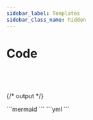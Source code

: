 ```yaml
---
sidebar_label: Templates
sidebar_class_name: hidden
---
```



# Code

<Tabs groupId="preferred-lang" queryString>
<TabItem value="fsharp" label="F#">

```fsharp
```

</TabItem>
<TabItem value="csharp" label="C#">

```csharp
```

</TabItem>
<TabItem value="py" label="Python">

```py
```

</TabItem>
<TabItem value="js" label="JavaScript">

```js
```

</TabItem>
</Tabs>

{/* output */}

<Tabs>
<TabItem value="graph" label="Graph">
```mermaid
```
</TabItem>
<TabItem value="output" label="Output">
```yml
```
</TabItem>
</Tabs>